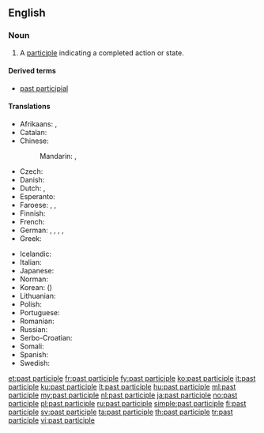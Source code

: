 ==English==
{{wikipedia}}

===Noun===
{{en-noun|head=[[past]] [[participle]]}}

# {{context|grammar|lang=en}} A [[participle]] indicating a completed action or state.

====Derived terms====
* [[past participial]]

====Translations====
{{trans-top|past participle}}
* Afrikaans: {{t+|af|verlede deelwoord}}, {{t+|af|voltooide deelwoord}}
* Catalan: {{t|ca|participi passat|m}}
* Chinese:
*: Mandarin: {{t+|cmn|過去分詞}}, {{t|cmn|过去分词|tr=guòqù fēncí}}
* Czech: {{t|cs|příčestí minulé|n}}
* Danish: {{t|da|datids tillægsform|c}}
* Dutch: {{t+|nl|voltooid deelwoord|n}}, {{t+|nl|verleden deelwoord|n}}
* Esperanto: {{t+|eo|participo}}
* Faroese: {{t|fo|tátíðar lýsingarháttur|m}}, {{t|fo|lýsingarháttur í tátíð|m}}, {{t|fo|annar lýsingarháttur|m}}
* Finnish: {{t+|fi|partisiipin perfekti}}
* French: {{t+|fr|participe passé|m}}
* German: {{t|de|Mittelwort}} {{t|de|der}} {{t|de|Vergangenheit}}, {{t|de|Partizip II}}, {{t|de|Partizip Präteritum}}, {{t|de|Partizip Perfekt}}, {{t|de|Perfektpartizip}}
* Greek: {{t+|el|μετοχή}}
{{trans-mid}}
* Icelandic: {{t+|is|lýsingarháttur þátíðar|m}}
* Italian: {{t+|it|participio passato|m}}
* Japanese: {{t|ja|過去分詞|tr=かこぶんし, kako bunshi|sc=Jpan}}
* Norman: {{t|nrf|participe pâssé|m}}
* Korean: {{t+|ko|과거분사|tr=gwageo bunsa|sc=Kore}} ({{t+|ko|過去分詞|sc=Kore}})
* Lithuanian: {{t|lt|būtojo laiko dalyvis|m}}
* Polish: {{t|pl|imiesłów czasu przeszłego|m}}
* Portuguese: {{t+|pt|particípio passado|m}}
* Romanian: {{t|ro|participiu trecut|n}}
* Russian: {{t+|ru|прича́стие проше́дшего вре́мени|tr=pričástije prošédševo vrémeni|n}}
* Serbo-Croatian: {{t|sh|particip perfekta|m}}
* Somali: {{t|so|shomantoro}}
* Spanish: {{t+|es|participio pasado|m}}
* Swedish: {{t+|sv|perfektparticip|n}}
{{trans-bottom}}

[[et:past participle]]
[[fr:past participle]]
[[fy:past participle]]
[[ko:past participle]]
[[it:past participle]]
[[ku:past participle]]
[[lt:past participle]]
[[hu:past participle]]
[[ml:past participle]]
[[my:past participle]]
[[nl:past participle]]
[[ja:past participle]]
[[no:past participle]]
[[pl:past participle]]
[[ru:past participle]]
[[simple:past participle]]
[[fi:past participle]]
[[sv:past participle]]
[[ta:past participle]]
[[th:past participle]]
[[tr:past participle]]
[[vi:past participle]]